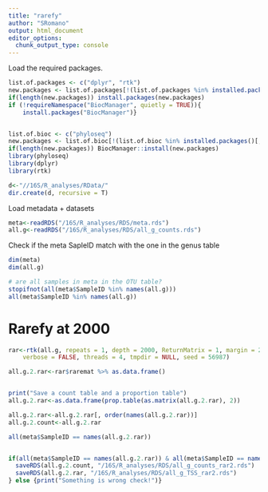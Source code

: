 ```yaml
---
title: "rarefy"
author: "SRomano"
output: html_document
editor_options: 
  chunk_output_type: console
---
```


Load the required packages.

```r
list.of.packages <- c("dplyr", "rtk")
new.packages <- list.of.packages[!(list.of.packages %in% installed.packages()[,"Package"])]
if(length(new.packages)) install.packages(new.packages)
if (!requireNamespace("BiocManager", quietly = TRUE)){
    install.packages("BiocManager")}


list.of.bioc <- c("phyloseq")
new.packages <- list.of.bioc[!(list.of.bioc %in% installed.packages()[,"Package"])]
if(length(new.packages)) BiocManager::install(new.packages)
library(phyloseq)
library(dplyr)
library(rtk)

d<-"//16S/R_analyses/RData/"
dir.create(d, recursive = T)

```

Load metadata + datasets
```r
meta<-readRDS("/16S/R_analyses/RDS/meta.rds")
all.g<-readRDS("/16S/R_analyses/RDS/all_g_counts.rds")
```
Check if the meta SapleID match with the one in the genus table
```r
dim(meta)
dim(all.g)

# are all samples in meta in the OTU table?
stopifnot(all(meta$SampleID %in% names(all.g)))
all(meta$SampleID %in% names(all.g))
```

# Rarefy at 2000
```r

rar<-rtk(all.g, repeats = 1, depth = 2000, ReturnMatrix = 1, margin = 2,
    verbose = FALSE, threads = 4, tmpdir = NULL, seed = 56987)

all.g.2.rar<-rar$raremat %>% as.data.frame()


print("Save a count table and a proportion table")
all.g.2.rar<-as.data.frame(prop.table(as.matrix(all.g.2.rar), 2))

all.g.2.rar<-all.g.2.rar[, order(names(all.g.2.rar))]
all.g.2.count<-all.g.2.rar

all(meta$SampleID == names(all.g.2.rar))


if(all(meta$SampleID == names(all.g.2.rar)) & all(meta$SampleID == names(all.g.2.count))){
  saveRDS(all.g.2.count, "/16S/R_analyses/RDS/all_g_counts_rar2.rds")
  saveRDS(all.g.2.rar, "/16S/R_analyses/RDS/all_g_TSS_rar2.rds")
} else {print("Something is wrong check!")}

```
